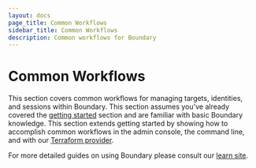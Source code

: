 ```yaml
---
layout: docs
page_title: Common Workflows
sidebar_title: Common Workflows
description: Common workflows for Boundary
---
```


# Common Workflows

This section covers common workflows for managing targets, identities, and sessions within Boundary. This section assumes you've already covered the [getting started](/docs/getting-started) section and are familiar with basic Boundary knowledge. This section extends getting started by showing how to accomplish common workflows in the admin console, the command line, and with our [Terraform provider](https://github.com/hashicorp/terraform-provider-boundary).

For more detailed guides on using Boundary please consult our [learn site](TBD).
